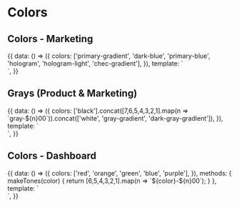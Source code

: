 
<Meta title="Styles/Colors" />

# Colors

## Colors - Marketing
<Preview>
  <Story name="Colors - Marketing">
    {{
      data: () => ({
        colors: ['primary-gradient', 'dark-blue', 'primary-blue', 'hologram', 'hologram-light', 'chec-gradient'],
      }),
      template: `
        <div class="py-16 flex justify-center space-x-2">
          <div
            v-for="color in colors"
            v-tooltip.bottom="\`bg-\${color}\`"
            :class="\`w-16 h-12 rounded bg-\${color} border border-gray-300\`"
          />
        </div>
      `,
    }}
  </Story>
</Preview>

## Grays (Product & Marketing)
<Preview>
  <Story name="Grays (Product & Marketing)">
    {{
      data: () => ({
        colors: ['black'].concat([7,6,5,4,3,2,1].map(n => `gray-${n}00`)).concat(['white', 'gray-gradient', 'dark-gray-gradient']),
      }),
      template: `
        <div class="py-16 flex justify-center space-x-2">
          <div
            v-for="color in colors"
            v-tooltip.bottom="\`bg-\${color}\`"
            :class="\`w-16 h-12 rounded bg-\${color} border border-gray-300\`"
          />
        </div>
      `,
    }}
  </Story>
</Preview>

## Colors - Dashboard
<Preview>
  <Story name="Colors - Dashboard">
    {{
      data: () => ({
        colors: ['red', 'orange', 'green', 'blue', 'purple'],
      }),
      methods: {
        makeTones(color) {
          return [6,5,4,3,2,1].map(n => `${color}-${n}00`);
        }
      },
      template: `
        <div class="py-16 space-y-2">
          <div v-for="color in colors" class="flex justify-center space-x-2">
            <div
              v-for="tone in makeTones(color)"
              v-tooltip.bottom="\`bg-\${tone}\`"
              :class="\`w-16 h-12 rounded bg-\${tone} border border-gray-300\`"
            />
          </div>
        </div>
      `,
    }}
  </Story>
</Preview>
